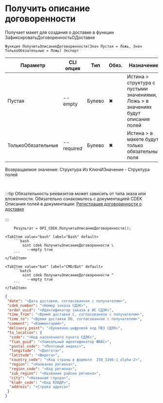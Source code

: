 ﻿---
sidebar_position: 8
---


# Получить описание договоренности
 Получает макет для создания о доставке в функции ЗафиксироватьДоговоренностьОДоставке



`Функция ПолучитьОписаниеДоговоренности(Знач Пустая = Ложь, Знач ТолькоОбязательные = Ложь) Экспорт`

  | Параметр | CLI опция | Тип | Обяз. | Назначение |
  |-|-|-|-|-|
  | Пустая | --empty | Булево | &#x2716; | Истина > структура с пустыми значениями, Ложь > в значениях будут описания полей |
  | ТолькоОбязательные | --required | Булево | &#x2716; | Истина > в макете будут только обязательные поля |

  
  Возвращаемое значение:   Структура Из КлючИЗначение - Структура полей

<br/>

:::tip
Обязательность реквизитов может зависить от типа зказа или вложенности. Обязательно ознакомьтесь с документацией CDEK<br/>
Описания полей в документации: [Регистрация договоренности о доставке](https://api-docs.cdek.ru/36981338.html)<br/>
<br/>
:::
<br/>


```bsl title="Пример использования для 1С:Предприятие/OneScript"
    Результат = OPI_CDEK.ПолучитьОписаниеДоговоренности();
```
    

 <Tabs>
  
    <TabItem value="bash" label="Bash" default>
        ```bash
            oint cdek ПолучитьОписаниеДоговоренности \
              --empty true
        ```
    </TabItem>
  
    <TabItem value="bat" label="CMD/Bat" default>
        ```batch
            oint cdek ПолучитьОписаниеДоговоренности ^
              --empty true
        ```
    </TabItem>
</Tabs>


```json title="Результат"
{
 "date": "<Дата доставки, согласованная с получателем>",
 "cdek_number": "<Номер заказа СДЭК>",
 "order_uuid": "<Идентификатор заказа в ИС СДЭК>",
 "time_from": "<Время доставки С, согласованное с получателем>",
 "time_to": "<Время доставки ПО, согласованное с получателем>",
 "comment": "<Комментарий>",
 "delivery_point": "<Буквенно-цифровой код ПВЗ СДЭК>",
 "to_location": {
  "code": "<Код населенного пункта СДЭК>",
  "fias_guid": "<Уникальный идентификатор ФИАС>",
  "postal_code": "<Почтовый индекс>",
  "longitude": "<Долгота>",
  "latitude": "<Широта>",
  "country_code": "<Код страны в формате  ISO_3166-1_alpha-2>",
  "region": "<Название региона>",
  "region_code": "<Код региона>",
  "sub_region": "<Название района региона>",
  "city": "<Название города>",
  "kladr_code": "<Код КЛАДР>",
  "address": "<Строка адреса>"
 }
}
```

